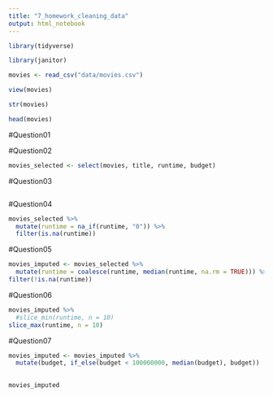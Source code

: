 ```yaml
---
title: "7_homework_cleaning_data"
output: html_notebook
---
```


```r
library(tidyverse)
```
```r
library(janitor)
```
```r
movies <- read_csv("data/movies.csv")
```
```r
view(movies)
```
```r
str(movies)
```
```r
head(movies)
```

#Question01

#Question02
```r
movies_selected <- select(movies, title, runtime, budget)
```

#Question03
```r

```

#Question04
```r
movies_selected %>% 
  mutate(runtime = na_if(runtime, "0")) %>% 
  filter(is.na(runtime))
```
#Question05
```r
movies_imputed <- movies_selected %>% 
  mutate(runtime = coalesce(runtime, median(runtime, na.rm = TRUE))) %>% 
filter(!is.na(runtime))

```

#Question06
```r
movies_imputed %>% 
  #slice_min(runtime, n = 10)
slice_max(runtime, n = 10)
```


#Question07
```r

movies_imputed <- movies_imputed %>% 
  mutate(budget, if_else(budget < 100000000, median(budget), budget))
  
```

```r
movies_imputed
```

